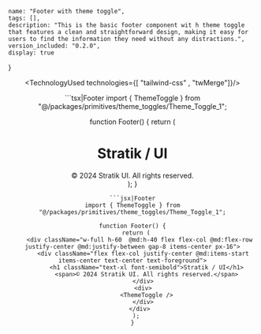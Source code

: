 
    name: "Footer with theme toggle",
    tags: [],
    description: "This is the basic footer component wit h theme toggle that features a clean and straightforward design, making it easy for users to find the information they need without any distractions.",
    version_included: "0.2.0",
    display: true
}

<Wrapper>

<ImportsWrapper>

</ImportsWrapper>

<Header />
<Preview> 

<ResizableDisplay>
<FooterImplementation />
</ResizableDisplay>

</Preview>

<Implementation>


<TechnologyUsed technologies={[ "tailwind-css" , "twMerge"]}/>

<CodeBlock>
```tsx|Footer
import { ThemeToggle } from "@/packages/primitives/theme_toggles/Theme_Toggle_1";

function Footer() {
  return (
    <div className="w-full h-60  @md:h-40 flex flex-col @md:flex-row justify-center @md:justify-between gap-8 items-center px-16">
      <div className="flex flex-col justify-center @md:items-start items-center text-center text-foreground">
        <h1 className="text-xl font-semibold">Stratik / UI</h1>
        <span>© 2024 Stratik UI. All rights reserved.</span>
      </div>
      <div>
        <ThemeToggle />
      </div>
    </div>
  );
}
```
```jsx|Footer
import { ThemeToggle } from "@/packages/primitives/theme_toggles/Theme_Toggle_1";

function Footer() {
  return (
    <div className="w-full h-60  @md:h-40 flex flex-col @md:flex-row justify-center @md:justify-between gap-8 items-center px-16">
      <div className="flex flex-col justify-center @md:items-start items-center text-center text-foreground">
        <h1 className="text-xl font-semibold">Stratik / UI</h1>
        <span>© 2024 Stratik UI. All rights reserved.</span>
      </div>
      <div>
        <ThemeToggle />
      </div>
    </div>
  );
}
```
</CodeBlock>

</Implementation>
</Wrapper>